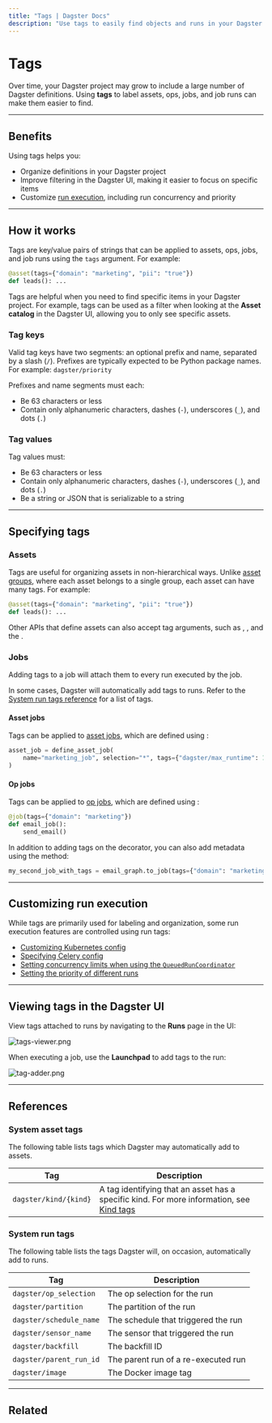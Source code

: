 ```yaml
---
title: "Tags | Dagster Docs"
description: "Use tags to easily find objects and runs in your Dagster project."
---
```


# Tags

Over time, your Dagster project may grow to include a large number of Dagster definitions. Using **tags** to label assets, ops, jobs, and job runs can make them easier to find.

---

## Benefits

Using tags helps you:

- Organize definitions in your Dagster project
- Improve filtering in the Dagster UI, making it easier to focus on specific items
- Customize [run execution](#customizing-run-execution), including run concurrency and priority

---

## How it works

Tags are key/value pairs of strings that can be applied to assets, ops, jobs, and job runs using the `tags` argument. For example:

```python file=/concepts/metadata-tags/tags.py startafter=start_asset_tags endbefore=end_asset_tags
@asset(tags={"domain": "marketing", "pii": "true"})
def leads(): ...
```

Tags are helpful when you need to find specific items in your Dagster project. For example, tags can be used as a filter when looking at the **Asset catalog** in the Dagster UI, allowing you to only see specific assets.

### Tag keys

Valid tag keys have two segments: an optional prefix and name, separated by a slash (`/`). Prefixes are typically expected to be Python package names. For example: `dagster/priority`

Prefixes and name segments must each:

- Be 63 characters or less
- Contain only alphanumeric characters, dashes (`-`), underscores (`_`), and dots (`.`)

### Tag values

Tag values must:

- Be 63 characters or less
- Contain only alphanumeric characters, dashes (`-`), underscores (`_`), and dots (`.`)
- Be a string or JSON that is serializable to a string

---

## Specifying tags

### Assets

Tags are useful for organizing assets in non-hierarchical ways. Unlike [asset groups](/concepts/assets/software-defined-assets#grouping-assets), where each asset belongs to a single group, each asset can have many tags. For example:

```python file=/concepts/metadata-tags/tags.py startafter=start_asset_tags endbefore=end_asset_tags
@asset(tags={"domain": "marketing", "pii": "true"})
def leads(): ...
```

Other APIs that define assets can also accept tag arguments, such as <PyObject object="AssetSpec" />, <PyObject object="AssetOut" />, and the <PyObject object="graph_asset" decorator />.

### Jobs

Adding tags to a job will attach them to every run executed by the job.

In some cases, Dagster will automatically add tags to runs. Refer to the [System run tags reference](#system-run-tags) for a list of tags.

<TabGroup>
<TabItem name="Asset jobs">

#### Asset jobs

Tags can be applied to [asset jobs](/concepts/assets/asset-jobs), which are defined using <PyObject object="define_asset_job" />:

```python file=/concepts/metadata-tags/tags.py startafter=start_asset_job_tags endbefore=end_asset_job_tags
asset_job = define_asset_job(
    name="marketing_job", selection="*", tags={"dagster/max_runtime": 10}
)
```

</TabItem>
<TabItem name="Op jobs">

#### Op jobs

Tags can be applied to [op jobs](/concepts/ops-jobs-graphs/jobs), which are defined using <PyObject object="job" decorator />:

```python file=/concepts/metadata-tags/tags.py startafter=start_op_job_tags endbefore=end_op_job_tags
@job(tags={"domain": "marketing"})
def email_job():
    send_email()
```

In addition to adding tags on the <PyObject object="job" decorator /> decorator, you can also add metadata using the <PyObject object="GraphDefinition" method="to_job" /> method:

```python file=/concepts/metadata-tags/tags.py startafter=start_tags_on_graph_to_job endbefore=end_tags_on_graph_to_job
my_second_job_with_tags = email_graph.to_job(tags={"domain": "marketing"})
```

</TabItem>
</TabGroup>

---

## Customizing run execution

While tags are primarily used for labeling and organization, some run execution features are controlled using run tags:

- [Customizing Kubernetes config](/deployment/guides/kubernetes/customizing-your-deployment)
- [Specifying Celery config](/deployment/guides/kubernetes/deploying-with-helm-advanced#configuring-celery-queues)
- [Setting concurrency limits when using the `QueuedRunCoordinator`](/guides/limiting-concurrency-in-data-pipelines)
- [Setting the priority of different runs](/guides/customizing-run-queue-priority)

---

## Viewing tags in the Dagster UI

<!-- ### Assets

To view the tags applied to an asset, navigate to the asset's **Details** page and open the **Overview** tab:

\[TODO- IMAGE]

When viewing an asset graph or list of assets in the UI, you can filter to only include assets with a particular set of tags.

### Viewing job and run tags-->

View tags attached to runs by navigating to the **Runs** page in the UI:

<Image
alt="tags-viewer.png"
src="/images/concepts/ops-jobs-graphs/tags-viewer.png"
width={2880}
height={1406}
/>

When executing a job, use the **Launchpad** to add tags to the run:

<Image
alt="tag-adder.png"
src="/images/concepts/ops-jobs-graphs/tag-adder.png"
width={2880}
height={1406}
/>

---

## References

### System asset tags

The following table lists tags which Dagster may automatically add to assets.

| Tag                   | Description                                                                                                                   |
| --------------------- | ----------------------------------------------------------------------------------------------------------------------------- |
| `dagster/kind/{kind}` | A tag identifying that an asset has a specific kind. For more information, see [Kind tags](/concepts/metadata-tags/kind-tags) |

### System run tags

The following table lists the tags Dagster will, on occasion, automatically add to runs.

| Tag                     | Description                         |
| ----------------------- | ----------------------------------- |
| `dagster/op_selection`  | The op selection for the run        |
| `dagster/partition`     | The partition of the run            |
| `dagster/schedule_name` | The schedule that triggered the run |
| `dagster/sensor_name`   | The sensor that triggered the run   |
| `dagster/backfill`      | The backfill ID                     |
| `dagster/parent_run_id` | The parent run of a re-executed run |
| `dagster/image`         | The Docker image tag                |

---

## Related

<ArticleList>
  <ArticleListItem
    title="Asset definitions"
    href="/concepts/assets/software-defined-assets"
  ></ArticleListItem>
  <ArticleListItem
    title="Asset jobs"
    href="/concepts/assets/asset-jobs"
  ></ArticleListItem>
  <ArticleListItem
    title="Op jobs"
    href="/concepts/ops-jobs-graphs/jobs"
  ></ArticleListItem>
  <ArticleListItem
    title="Ops"
    href="/concepts/ops-jobs-graphs/ops"
  ></ArticleListItem>
  <ArticleListItem
    title="Op job metadata"
    href="/concepts/metadata-tags/op-job-metadata"
  ></ArticleListItem>
</ArticleList>
